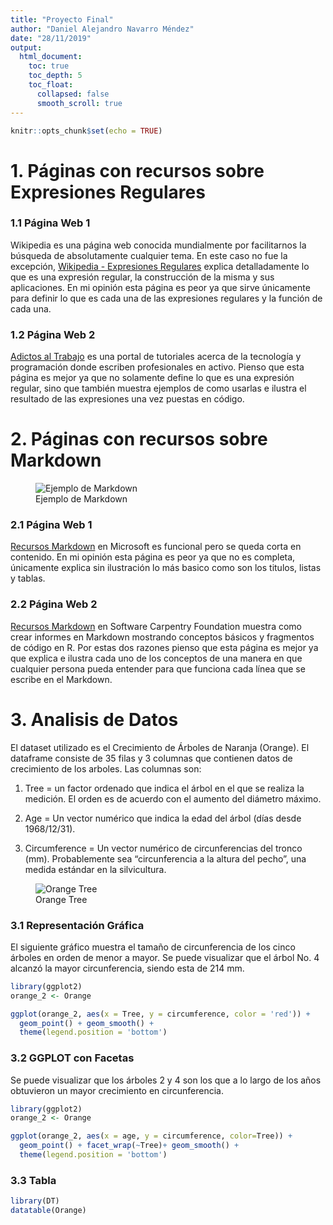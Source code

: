 ```yaml
---
title: "Proyecto Final"
author: "Daniel Alejandro Navarro Méndez"
date: "28/11/2019"
output: 
  html_document:
    toc: true
    toc_depth: 5
    toc_float:
      collapsed: false
      smooth_scroll: true
---
```


```r
knitr::opts_chunk$set(echo = TRUE)
```

# **1. Páginas con recursos sobre Expresiones Regulares**


### 1.1 Página Web 1

Wikipedia es una página web conocida mundialmente por facilitarnos la búsqueda de absolutamente cualquier tema. En este caso no fue la excepción, [Wikipedia - Expresiones Regulares](https://es.wikipedia.org/wiki/Expresi%C3%B3n_regular) explica detalladamente lo que es una expresión regular, la construcción de la misma y sus aplicaciones. En mi opinión esta página es peor ya que sirve únicamente para definir lo que es cada una de las expresiones regulares y la función de cada una. 

### 1.2 Página Web 2
[Adictos al Trabajo](https://www.adictosaltrabajo.com/2015/01/29/regexsam/) es una portal de tutoriales acerca de la tecnología y programación donde escriben profesionales en activo. Pienso que esta página es mejor ya que no solamente define lo que es una expresión regular, sino que también muestra ejemplos de como usarlas e ilustra el resultado de las expresiones una vez puestas en código.

# **2. Páginas con recursos sobre Markdown**

![Ejemplo de Markdown](Recursos/markdown.png)

### 2.1 Página Web 1
[Recursos Markdown](https://docs.microsoft.com/en-us/contribute/how-to-write-use-markdown) en Microsoft es funcional pero se queda corta en contenido. En mi opinión esta página es peor ya que no es completa, únicamente explica sin ilustración lo más basico como son los titulos, listas y tablas.

### 2.2 Página Web 2
[Recursos Markdown](https://swcarpentry.github.io/r-novice-gapminder-es/15-knitr-markdown/) en Software Carpentry Foundation muestra como crear informes en Markdown mostrando conceptos básicos y fragmentos de código en R. Por estas dos razones pienso que esta página es mejor ya que explica e ilustra cada uno de los conceptos de una manera en que cualquier persona pueda entender para que funciona cada línea que se escribe en el Markdown.

# **3. Analisis de Datos**
El dataset utilizado es el Crecimiento de Árboles de Naranja (Orange). El dataframe consiste de 35 filas y 3 columnas que contienen datos de crecimiento de los arboles. Las columnas son:

1. Tree = un factor ordenado que indica el árbol en el que se realiza la medición. El orden es de acuerdo con el aumento del diámetro máximo.

2. Age = Un vector numérico que indica la edad del árbol (días desde 1968/12/31).

3. Circumference = Un vector numérico de circunferencias del tronco (mm). Probablemente sea "circunferencia a la altura del pecho", una medida estándar en la silvicultura.

![Orange Tree](Recursos/OrangeTrees.jpg)

### 3.1 Representación Gráfica
El siguiente gráfico muestra el tamaño de circunferencia de los cinco árboles en orden de menor a mayor. Se puede visualizar que el árbol No. 4 alcanzó la mayor circunferencia, siendo esta de 214 mm. 
```r
library(ggplot2)
orange_2 <- Orange

ggplot(orange_2, aes(x = Tree, y = circumference, color = 'red')) + 
  geom_point() + geom_smooth() +
  theme(legend.position = 'bottom')
```

### 3.2 GGPLOT con Facetas
Se puede visualizar que los árboles 2 y 4 son los que a lo largo de los años obtuvieron un mayor crecimiento en circunferencia.

```r
library(ggplot2)
orange_2 <- Orange

ggplot(orange_2, aes(x = age, y = circumference, color=Tree)) + 
  geom_point() + facet_wrap(~Tree)+ geom_smooth() +
  theme(legend.position = 'bottom')
```

### 3.3 Tabla
```r
library(DT)
datatable(Orange)
```



